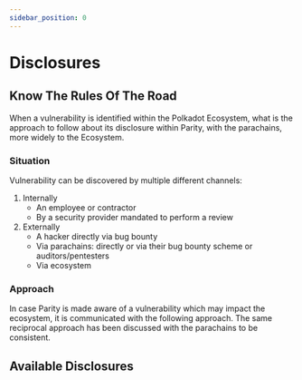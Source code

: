 ```yaml
---
sidebar_position: 0
---
```


# Disclosures

## Know The Rules Of The Road

When a vulnerability is identified within the Polkadot Ecosystem, what is the approach to follow about its disclosure within Parity, with the parachains, more widely to the Ecosystem.

### Situation

Vulnerability can be discovered by multiple different channels:

1. Internally
   - An employee or contractor
   - By a security provider mandated to perform a review
2. Externally
   - A hacker directly via bug bounty
   - Via parachains: directly or via their bug bounty scheme or auditors/pentesters
   - Via ecosystem

### Approach

In case Parity is made aware of a vulnerability which may impact the ecosystem, it is communicated with the following approach. The same reciprocal approach has been discussed with the parachains to be consistent.

## Available Disclosures

<OSVTable />
